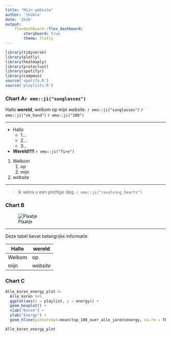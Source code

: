 ```yaml
---
title: "Mijn website"
author: 'thoblo'
date: '2k20'
output: 
    flexdashboard::flex_dashboard:
        storyboard: true
        theme: flatly
---
```


```r
library(tidyverse)
library(plotly)
library(heatmaply)
library(protoclust)
library(spotifyr)
library(compmus)
source('spotify.R')
source('playlists.R')
```

### Chart A`r emo::ji("sunglasses")`

Hallo **wereld**, welkom op mijn *website*. `r emo::ji("sunglasses")` `r emo::ji("ok_hand")` `r emo::ji("100")`




_________

* Hallo
  * 1...
  * 2...
  * 3...
* **Wereld!!!!** `r emo::ji("fire")`

1. Welkom
   1. op
   1. mijn
1. *website*

***
> Ik wens u een *prettige* dag. `r emo::ji("revolving_hearts")`

### Chart B

![Plaatje](Rplot.png)

___________
Deze tabel bevat belangrijke informatie

Hallo  | **wereld**
-------|------------
Welkom | op
mijn   | *website*


### Chart C

```r
Alle_koren_energy_plot <-
  Alle_koren %>%
  ggplot(aes(x = playlist, y = energy)) +
  geom_boxplot() +
  xlab("Koren") +
  ylab("Energy") +
  geom_hline(yintercept=mean(top_100_over_alle_jaren$energy, na.rm = TRUE), linetype="dashed")

Alle_koren_energy_plot
```

